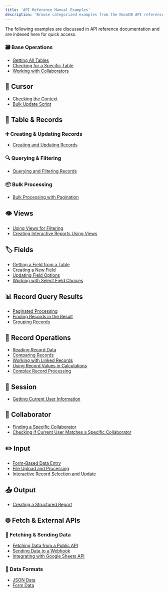 ```yaml
---
title: 'API Reference Manual Examples'
description: 'Browse categorized examples from the NocoDB API reference documentation to quickly access common scripting tasks and operations.'
---
```


The following examples are discussed in API reference documentation and are indexed here for quick access.


### 🗃️ Base Operations

* [Getting All Tables](/docs/scripts/api-reference/base#getting-all-tables)
* [Checking for a Specific Table](/docs/scripts/api-reference/base#checking-for-a-specific-table)
* [Working with Collaborators](/docs/scripts/api-reference/base#working-with-collaborators)


## 📌 Cursor

* [Checking the Context](/docs/scripts/api-reference/cursor#checking-the-context)
* [Bulk Update Script](/docs/scripts/api-reference/cursor#bulk-update-script)


## 📄 Table & Records

### ➕ Creating & Updating Records

* [Creating and Updating Records](/docs/scripts/api-reference/table#creating-and-updating-records)

### 🔍 Querying & Filtering

* [Querying and Filtering Records](/docs/scripts/api-reference/table#querying-and-filtering-records)

### 📦 Bulk Processing

* [Bulk Processing with Pagination](/docs/scripts/api-reference/table#bulk-processing-with-pagination)


## 👁️ Views

* [Using Views for Filtering](/docs/scripts/api-reference/view#using-views-for-filtering)
* [Creating Interactive Reports Using Views](/docs/scripts/api-reference/view#creating-interactive-reports-using-views)


## 🏷️ Fields

* [Getting a Field from a Table](/docs/scripts/api-reference/field#getting-a-field-from-a-table)
* [Creating a New Field](/docs/scripts/api-reference/field#creating-a-new-field)
* [Updating Field Options](/docs/scripts/api-reference/field#updating-field-options)
* [Working with Select Field Choices](/docs/scripts/api-reference/field#working-with-select-field-choices)


## 📊 Record Query Results

* [Paginated Processing](/docs/scripts/api-reference/record-query-result#paginated-processing)
* [Finding Records in the Result](/docs/scripts/api-reference/record-query-result#finding-records-in-the-result)
* [Grouping Records](/docs/scripts/api-reference/record-query-result#grouping-records)


## 📌 Record Operations

* [Reading Record Data](/docs/scripts/api-reference/record#reading-record-data)
* [Comparing Records](/docs/scripts/api-reference/record#comparing-records)
* [Working with Linked Records](/docs/scripts/api-reference/record#working-with-linked-records)
* [Using Record Values in Calculations](/docs/scripts/api-reference/record#using-record-values-in-calculations)
* [Complex Record Processing](/docs/scripts/api-reference/record#complex-record-processing)


## 👤 Session

* [Getting Current User Information](/docs/scripts/api-reference/session#getting-current-user-information)


## 👥 Collaborator

* [Finding a Specific Collaborator](/docs/scripts/api-reference/collaborator#finding-a-specific-collaborator)
* [Checking if Current User Matches a Specific Collaborator](/docs/scripts/api-reference/collaborator#checking-if-current-user-matches-a-specific-collaborator)


## ✏️ Input

* [Form-Based Data Entry](/docs/scripts/api-reference/input#form-based-data-entry)
* [File Upload and Processing](/docs/scripts/api-reference/input#file-upload-and-processing)
* [Interactive Record Selection and Update](/docs/scripts/api-reference/input#interactive-record-selection-and-update)


## 📤 Output

* [Creating a Structured Report](/docs/scripts/api-reference/output#creating-a-structured-report)


## 🌐 Fetch & External APIs

### 🔄 Fetching & Sending Data

* [Fetching Data from a Public API](/docs/scripts/api-reference/fetch#fetching-data-from-a-public-api)
* [Sending Data to a Webhook](/docs/scripts/api-reference/fetch#sending-data-to-a-webhook)
* [Integrating with Google Sheets API](/docs/scripts/api-reference/fetch#integrating-with-google-sheets-api)

### 🧾 Data Formats

* [JSON Data](/docs/scripts/api-reference/fetch#json-data)
* [Form Data](/docs/scripts/api-reference/fetch#form-data)

